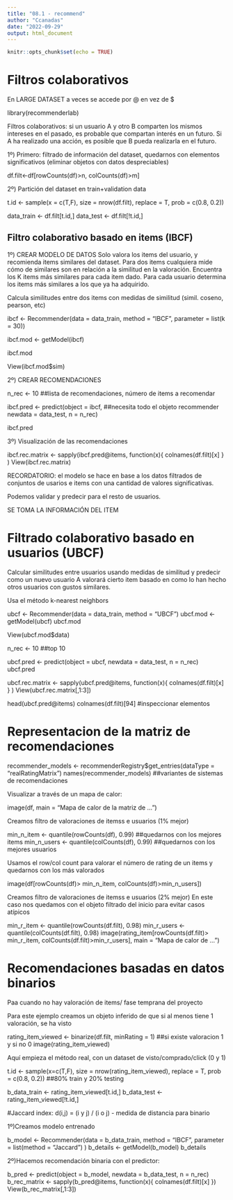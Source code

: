 ```yaml
---
title: "08.1 - recommend"
author: "Ccanadas"
date: "2022-09-29"
output: html_document
---
```


```r
knitr::opts_chunk$set(echo = TRUE)
```

# Filtros colaborativos

En LARGE DATASET a veces se accede por @ en vez de $

library(recommenderlab)

Filtros colaborativos: si un usuario A y otro B comparten los mismos intereses en el pasado, es probable que compartan interés en un futuro. Si A ha realizado una acción, es posible que B pueda realizarla en el futuro.

1º) Primero: filtrado de información del dataset, quedarnos con elementos significativos (eliminar objetos con datos despreciables)

df.filt<-df[rowCounts(df)>n, colCounts(df)>m]


2º) Partición del dataset en train+validation data

t.id <- sample(x = c(T,F), size = nrow(df.filt),
               replace = T, prob = c(0.8, 0.2))

data_train <- df.filt[t.id,]
data_test <- df.filt[!t.id,]



## Filtro colaborativo basado en items (IBCF)

1º) CREAR MODELO DE DATOS
Solo valora los items del usuario, y recomienda items similares del dataset. Para dos items cualquiera mide cómo de similares son en relación a la similitud en la valoración. Encuentra los K items más similares para cada item dado. Para cada usuario determina los items más similares a los que ya ha adquirido.

Calcula similitudes entre dos items con medidas de similitud (simil. coseno, pearson, etc)

ibcf <- Recommender(data = data_train,
                    method = "IBCF", 
                    parameter = list(k = 30)) 

ibcf.mod <- getModel(ibcf)

ibcf.mod

View(ibcf.mod$sim)

2º) CREAR RECOMENDACIONES 

n_rec <- 10 ##lista de recomendaciones, número de items a recomendar

ibcf.pred <- predict(object = ibcf, ##necesita todo el objeto recommender
                     newdata = data_test,
                     n = n_rec)


ibcf.pred

3º) Visualización de las recomendaciones

ibcf.rec.matrix <- sapply(ibcf.pred@items, 
                          function(x){
                            colnames(df.filt)[x]
                            }
                          )
View(ibcf.rec.matrix)

RECORDATORIO: el modelo se hace en base a los datos filtrados de conjuntos de usarios e items con una cantidad de valores significativas.

Podemos validar y predecir para el resto de usuarios.

SE TOMA LA INFORMACIÓN DEL ITEM

# Filtrado colaborativo basado en usuarios (UBCF)

Calcular similitudes entre usuarios usando medidas de similitud y predecir como un nuevo usuario A valorará cierto item basado en como lo han hecho otros usuarios con gustos similares.

Usa el método k-nearest neighbors 


ubcf <- Recommender(data = data_train, method = "UBCF")
ubcf.mod <- getModel(ubcf)
ubcf.mod

View(ubcf.mod$data)

n_rec <- 10 ##top 10

ubcf.pred <- predict(object = ubcf, 
                     newdata = data_test, 
                     n = n_rec)
ubcf.pred

ubcf.rec.matrix <- sapply(ubcf.pred@items,
                          function(x){
                            colnames(df.filt)[x]
                          }
                          )
View(ubcf.rec.matrix[,1:3])


head(ubcf.pred@items)
colnames(df.filt)[94] #inspeccionar elementos



# Representacion de la matriz de recomendaciones



recommender_models <- recommenderRegistry$get_entries(dataType = "realRatingMatrix")
names(recommender_models) ##variantes de sistemas de recomendaciones

Visualizar a través de un mapa de calor:

image(df, main = "Mapa de calor de la matriz de ...")

Creamos filtro de valoraciones de itemss e usuarios (1% mejor)

min_n_item <- quantile(rowCounts(df), 0.99) ##quedarnos con los mejores items
min_n_users <- quantile(colCounts(df), 0.99)  ##quedarnos con los mejores usuarios

Usamos el row/col count para valorar el número de rating de un items y quedarnos con los más valorados

image(df[rowCounts(df)> min_n_item, 
                 colCounts(df)>min_n_users])

Creamos filtro de valoraciones de itemss e usuarios (2% mejor)
En este caso nos quedamos con el objeto filtrado del inicio para evitar casos atípicos 

min_r_item <- quantile(rowCounts(df.filt), 0.98) 
min_r_users <- quantile(colCounts(df.filt), 0.98)
image(rating_item[rowCounts(df.filt)> min_r_item,
                    colCounts(df.filt)>min_r_users],
      main = "Mapa de calor de ...")




# Recomendaciones basadas en datos binarios

Paa cuando no hay valoración de items/ fase temprana del proyecto

Para este ejemplo creamos un objeto inferido de que si al menos tiene 1 valoración, se ha visto

rating_item_viewed <- binarize(df.filt, minRating = 1) ##si existe valoracion 1 y si no 0
image(rating_item_viewed)

Aquí empieza el método real, con un dataset de visto/comprado/click (0 y 1)

t.id <- sample(x=c(T,F),
               size = nrow(rating_item_viewed),
               replace = T, 
               prob = c(0.8, 0.2)) ##80% train y 20% testing
               
b_data_train <- rating_item_viewed[t.id,]
b_data_test <- rating_item_viewed[!t.id,]

   #Jaccard index: d(i,j) = (i y j) / (i o j) - medida de distancia para binario
   

1º)Creamos modelo entrenado

b_model <- Recommender(data = b_data_train,
                       method = "IBCF",
                       parameter = list(method = "Jaccard")
                       )
b_details <- getModel(b_model)
b_details


2º)Hacemos recomendación binaria con el predictor:

b_pred <- predict(object = b_model,
                  newdata = b_data_test, 
                  n = n_rec)
b_rec_matrix <- sapply(b_pred@items, function(x){
                          colnames(df.filt)[x]
                      })
View(b_rec_matrix[,1:3])







